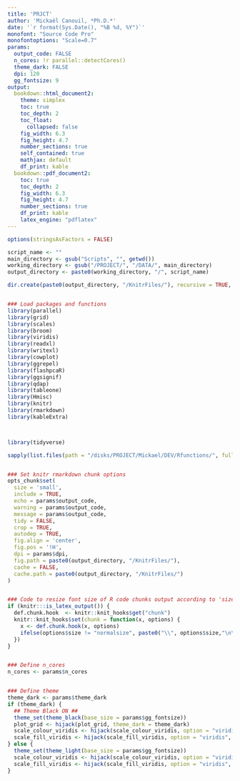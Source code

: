 ```yaml
---
title: 'PRJCT'
author: 'Mickaël Canouil, *Ph.D.*'
date: '`r format(Sys.Date(), "%B %d, %Y")`'
monofont: "Source Code Pro"
monofontoptions: "Scale=0.7"
params:
  output_code: FALSE
  n_cores: !r parallel::detectCores()
  theme_dark: FALSE
  dpi: 120
  gg_fontsize: 9
output:
  bookdown::html_document2:
    theme: simplex
    toc: true
    toc_depth: 2
    toc_float: 
      collapsed: false
    fig_width: 6.3
    fig_height: 4.7
    number_sections: true
    self_contained: true
    mathjax: default
    df_print: kable
  bookdown::pdf_document2:
    toc: true
    toc_depth: 2
    fig_width: 6.3
    fig_height: 4.7
    number_sections: true
    df_print: kable
    latex_engine: "pdflatex"
---
```


```r
options(stringsAsFactors = FALSE)

script_name <- ""
main_directory <- gsub("Scripts", "", getwd())
working_directory <- gsub("/PROJECT/", "/DATA/", main_directory)
output_directory <- paste0(working_directory, "/", script_name)

dir.create(paste0(output_directory, "/KnitrFiles/"), recursive = TRUE, showWarnings = FALSE)


### Load packages and functions
library(parallel)
library(grid)
library(scales)
library(broom)
library(viridis)
library(readxl)
library(writexl)
library(cowplot)
library(ggrepel)
library(flashpcaR)
library(ggsignif)
library(qdap)
library(tableone)
library(Hmisc)
library(knitr)
library(rmarkdown)
library(kableExtra)



library(tidyverse)

sapply(list.files(path = "/disks/PROJECT/Mickael/DEV/Rfunctions/", full.names = TRUE), source) %>% invisible()


### Set knitr rmarkdown chunk options
opts_chunk$set(
  size = 'small',
  include = TRUE,
  echo = params$output_code,
  warning = params$output_code,
  message = params$output_code,
  tidy = FALSE,
  crop = TRUE,
  autodep = TRUE,
  fig.align = 'center',
  fig.pos = '!H',
  dpi = params$dpi,
  fig.path = paste0(output_directory, "/KnitrFiles/"),
  cache = FALSE,
  cache.path = paste0(output_directory, "/KnitrFiles/")
)


### Code to resize font size of R code chunks output according to 'size' option (only LATEX)
if (knitr:::is_latex_output()) {
  def.chunk.hook  <- knitr::knit_hooks$get("chunk")
  knitr::knit_hooks$set(chunk = function(x, options) {
    x <- def.chunk.hook(x, options)
    ifelse(options$size != "normalsize", paste0("\\", options$size,"\n\n", x, "\n\n \\normalsize"), x)
  })
}


### Define n_cores
n_cores <- params$n_cores


### Define theme
theme_dark <- params$theme_dark
if (theme_dark) {
  ## Theme Black ON ##
  theme_set(theme_black(base_size = params$gg_fontsize))
  plot_grid <- hijack(plot_grid, theme_dark = theme_dark)
  scale_colour_viridis <- hijack(scale_colour_viridis, option = "viridis", begin = 2/5, end = 1, direction = -1)
  scale_fill_viridis <- hijack(scale_fill_viridis, option = "viridis", begin = 2/5, end = 1, direction = -1)
} else {
  theme_set(theme_light(base_size = params$gg_fontsize))
  scale_colour_viridis <- hijack(scale_colour_viridis, option = "viridis", begin = 0, end = 4/5)
  scale_fill_viridis <- hijack(scale_fill_viridis, option = "viridis", begin = 0, end = 4/5)
}
```
